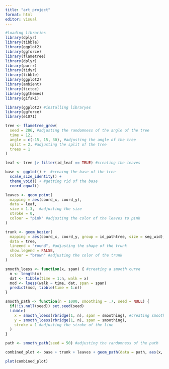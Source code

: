```yaml
---
title: "art project"
format: html
editor: visual
---
```


```r
#loading libraries
library(dplyr)
library(tibble)
library(ggplot2)
library(ggforce)
library(flametree)
library(dplyr)
library(purrr)
library(tidyr)
library(tibble)
library(ggplot2)
library(ambient)
library(tictoc)
library(ggthemes)
library(gifski)
```

```r
library(ggplot2) #installing libraryes
library(ggforce)
library(e1071)

tree <- flametree_grow(
  seed = 286, #adjusting the randomness of the angle of the tree
  time = 12,
  angle = c(-15, 15, 30), #adjusting the angle of the tree
  split = 2, #adjusting the split of the tree
  trees = 1
)

leaf <- tree |> filter(id_leaf == TRUE) #creating the leaves

base <- ggplot() +  #creaing the base of the tree
  scale_size_identity() + 
  theme_void() + #getting rid of the base
  coord_equal()

leaves <- geom_point(
  mapping = aes(coord_x, coord_y),
  data = leaf, 
  size = 1.3,  #adjusting the size
  stroke = 0, 
  colour = "pink" #adjusting the color of the leaves to pink
)

trunk <- geom_bezier(
  mapping = aes(coord_x, coord_y, group = id_pathtree, size = seg_wid),
  data = tree, 
  lineend = "round", #adjusting the shape of the trunk
  show.legend = FALSE,
  colour = "brown" #adjusting the color of the trunk
)

smooth_loess <- function(x, span) { #creating a smooth curve
  n <- length(x)
  dat <- tibble(time = 1:n, walk = x)
  mod <- loess(walk ~ time, dat, span = span)
  predict(mod, tibble(time = 1:n))
}

smooth_path <- function(n = 1000, smoothing = .7, seed = NULL) { 
  if(!is.null(seed)) set.seed(seed)
  tibble(
    x = smooth_loess(rbridge(1, n), span = smoothing), #creating smooth lines
    y = smooth_loess(rbridge(1, n), span = smoothing),
    stroke = 1 #adjusting the stroke of the line
  )
}

path <- smooth_path(seed = 50) #adjusting the randomness of the path

combined_plot <- base + trunk + leaves + geom_path(data = path, aes(x, y), colour = "black", size = 2) #creating a combiined plot with the tree

plot(combined_plot)




```

